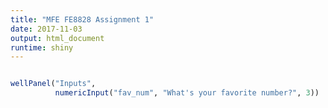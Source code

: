```yaml
---
title: "MFE FE8828 Assignment 1"
date: 2017-11-03
output: html_document
runtime: shiny
---
```

  
```r
```

```r
wellPanel("Inputs",
          numericInput("fav_num", "What's your favorite number?", 3))
```
